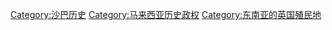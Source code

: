 [[Category:沙巴历史|Category:沙巴历史]]
[[Category:马来西亚历史政权|Category:马来西亚历史政权]]
[[Category:东南亚的英国殖民地|Category:东南亚的英国殖民地]]